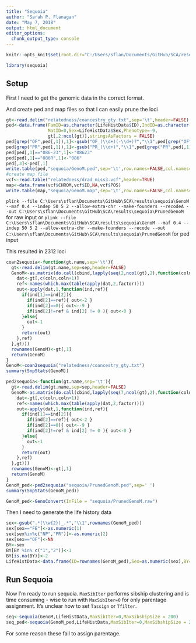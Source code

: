 ```yaml
---
title: "Sequoia"
author: "Sarah P. Flanagan"
date: "May 7, 2018"
output: html_document
editor_options: 
  chunk_output_type: console
---
```


```r
knitr::opts_knit$set(root.dir="C:/Users/sflan/Documents/GitHub/SCA/results/")
```
```r
library(sequoia)
```

## Setup

First I need to get the genomic data in the correct format. 

And create ped and map files so that I can easily prune the loci

```r
gt<-read.delim("relatedness/coancestry_gty.txt",sep='\t',header=FALSE)
ped<-data.frame(FamID=as.character(LifeHistData$ID),IndID=as.character(LifeHistData$ID),PatID=0,
                MatID=0,Sex=LifeHistData$Sex,Phenotype=-9,
                gt[,2:ncol(gt)],stringsAsFactors = FALSE)
ped[grep("OF",ped[,1]),1]<-gsub("OF_(\\d+)(-\\d+)?","\\1",ped[grep("OF",ped[,1]),1])
ped[grep("PR",ped[,1]),1]<-gsub("PR_(\\d+)","\\1",ped[grep("PR",ped[,1]),1])
ped[ped[,1]=="086-23",1]<-"08623"
ped[ped[,1]=="086R",1]<-"086"
ped[,3]<-ped[,1]
write.table(ped,"sequoia/GenoM.ped",sep='\t',row.names=FALSE,col.names=FALSE,quote=FALSE)
#create map file
vcf<-read.table("relatedness/drad_miss3.vcf",header=TRUE)
map<-data.frame(vcf$CHROM,vcf$ID,NA,vcf$POS)
write.table(map,"sequoia/GenoM.map",sep='\t',row.names=FALSE,col.names=FALSE,quote=FALSE)
```

`plink --file C:\Users\sflan\Documents\GitHub\SCA\results\sequoia\GenoM --maf 0.4 --indep 50 5 2 --allow-extra-chr --make-founders --recodeA --out C:\Users\sflan\Documents\GitHub\SCA\results\sequoia\PrunedGenoM` for raw input or
`plink --file C:\Users\sflan\Documents\GitHub\SCA\results\sequoia\GenoM --maf 0.4 --indep 50 5 2 --allow-extra-chr --make-founders --recode --out C:\Users\sflan\Documents\GitHub\SCA\results\sequoia\PrunedGenoM` for ped input

This resulted in 2312 loci

```r

coan2sequoia<-function(gt.name,sep='\t'){
  gt<-read.delim(gt.name,sep=sep,header=FALSE)
  GenoM<-as.matrix(do.call(cbind,lapply(seq(2,ncol(gt),2),function(coln,gt){
    dat<-gt[,c(coln,coln+1)]
    ref<-names(which.max(table(apply(dat,2,factor))))
    out<-apply(dat,1,function(ind,ref){
      if(ind[1]==ind[2]){
        if(ind[2]==ref){ out<-2 }
        if(ind[2]==0){ out<--9 }
        if(ind[2]!=ref & ind[2] != 0 ){ out<-0 }
      }else{
        out<-1
      }
      return(out)
    },ref)
  },gt)))
  rownames(GenoM)<-gt[,1]
  return(GenoM)
}
GenoM<-coan2sequoia("relatedness/coancestry_gty.txt")
summary(SnpStats(GenoM))

ped2sequoia<-function(gt.name,sep='\t'){
  gt<-read.delim(gt.name,sep=sep,header=FALSE)
  GenoM<-as.matrix(do.call(cbind,lapply(seq(7,ncol(gt),2),function(coln,gt){
    dat<-gt[,c(coln,coln+1)]
    ref<-names(which.max(table(apply(dat,2,factor))))
    out<-apply(dat,1,function(ind,ref){
      if(ind[1]==ind[2]){
        if(ind[2]==ref){ out<-2 }
        if(ind[2]==0){ out<--9 }
        if(ind[2]!=ref & ind[2] != 0 ){ out<-0 }
      }else{
        out<-1
      }
      return(out)
    },ref)
  },gt)))
  rownames(GenoM)<-gt[,1]
  return(GenoM)
}
GenoM_ped<-ped2sequoia("sequoia/PrunedGenoM.ped",sep=' ')
summary(SnpStats(GenoM_ped))

GenoM_ped<-GenoConvert(InFile = "sequoia/PrunedGenoM.raw")
```


Then I need to generate the life history data

```r
sex<-gsub(".*(\\w{2})_.*","\\1",rownames(GenoM_ped))
sex[sex=="FE"]<-as.numeric(1)
sex[sex%in%c("NP","PR")]<-as.numeric(2)
sex[sex=="OF"]<-NA
BY<-sex
BY[BY %in% c("1","2")]<-1
BY[is.na(BY)]<-2
LifeHistData<-data.frame(ID=rownames(GenoM_ped),Sex=as.numeric(sex),BY=as.numeric(BY))
```



## Run Sequoia

Now I'm ready to run sequoia. `MaxSibIter` performs sibship clustering and is time consuming - wise to run with `MaxSibIter=0` for only parentage assignment. It's unclear how to set `Tassign` or `Tfilter`. 

```r
seq<-sequoia(GenoM,LifeHistData,MaxSibIter=0,MaxSibshipSize = 200)
seq_ped<-sequoia(GenoM_ped,LifeHistData,MaxSibIter=0,MaxSibshipSize = 200,Tassign = 0,MaxMismatch = 150)
```

For some reason these fail to assign parentage.